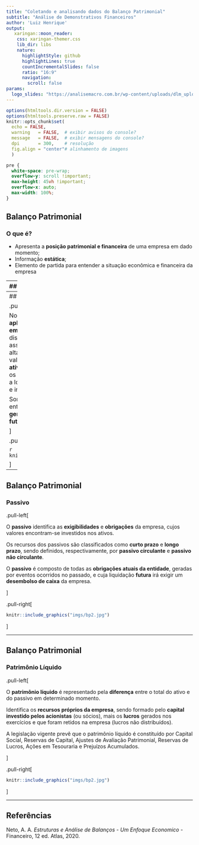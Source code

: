 ```yaml
---
title: "Coletando e analisando dados do Balanço Patrimonial"
subtitle: "Análise de Demonstrativos Financeiros"
author: 'Luiz Henrique'
output:
   xaringan::moon_reader:
    css: xaringan-themer.css
    lib_dir: libs
    nature:
      highlightStyle: github
      highlightLines: true
      countIncrementalSlides: false
      ratio: "16:9"
      navigation: 
        scroll: false
params:
  logo_slides: "https://analisemacro.com.br/wp-content/uploads/dlm_uploads/2021/10/logo_am.PNG"
---
```


```r
options(htmltools.dir.version = FALSE)
options(htmltools.preserve.raw = FALSE)
knitr::opts_chunk$set(
  echo = FALSE,
  warning   = FALSE,  # exibir avisos do console?
  message   = FALSE,  # exibir mensagens do console?
  dpi       = 300,    # resolução
  fig.align = "center"# alinhamento de imagens
  )
```


```css
pre {
  white-space: pre-wrap;
  overflow-y: scroll !important;
  max-height: 45vh !important;
  overflow-x: auto;
  max-width: 100%;
}
```


## Balanço Patrimonial
### O que é?


  - Apresenta a **posição patrimonial e financeira** de uma empresa em dado momento;
  - Informação **estática**;
  - Elemento de partida para entender a situação econômica e financeira da empresa

---
## Balanço Patrimonial
### O que é?

Tem três componentes:

.pull-left[
- **Ativo:** recurso controlado devido a eventos passado e que se espera futuros benefícios econômicos;
- **Passivo:** obrigação presente da entidade de transferir um recurso econômico como resultado de eventos passados;
- **Patrimônio Líquido:** diferença entre ativo e passivo, resultando no valor contábil pertencente aos sócios.
 
 ]

.pull-right[

```r
knitr::include_graphics("imgs/bp1.jpg")
```

]

---
## Balanço Patrimonial
### Ativo

.pull-left[

No **ativo** relacionam-se todas as **aplicações de recursos efetuadas pela empresa**. Esses recursos poderão estar distribuídos em:
  - **ativos circulantes**, assim denominados por apresentarem alta rotação, como: valores em caixa,
valores a receber a curto prazo etc.; e
  - **ativos não circulantes**, os quais possuem os seguintes grupos de contas: realizável a longo prazo, investimentos, imobilizado e intangível.

Somente compõem o Ativo de uma entidade os itens que prometem a **geração de benefícios econômicos futuros**. 

]

.pull-right[

```r
knitr::include_graphics("imgs/bp2.jpg")
```

]

---
## Balanço Patrimonial
### Passivo

.pull-left[

O **passivo** identifica as **exigibilidades** e **obrigações** da empresa, cujos valores encontram-se investidos nos ativos.

Os recursos dos passivos são classificados como **curto prazo** e **longo prazo**, sendo definidos,
respectivamente, por **passivo circulante** e **passivo não circulante**.

O **passivo** é composto de todas as **obrigações atuais da entidade**, geradas por eventos ocorridos no passado, e cuja liquidação **futura** irá exigir um **desembolso de caixa** da empresa.

]

.pull-right[

```r
knitr::include_graphics("imgs/bp2.jpg")
```
]
  
---

## Balanço Patrimonial
### Patrimônio Líquido

.pull-left[

O **patrimônio líquido** é representado pela **diferença** entre o total do ativo e do passivo em determinado momento.

Identifica os **recursos próprios da empresa**, sendo formado pelo **capital investido pelos acionistas**
(ou sócios), mais os **lucros** gerados nos exercícios e que foram retidos na empresa (lucros não distribuídos). 

A legislação vigente prevê que o patrimônio líquido é constituído por Capital Social, Reservas de Capital,
Ajustes de Avaliação Patrimonial, Reservas de Lucros, Ações em Tesouraria e Prejuízos Acumulados.

]

.pull-right[

```r
knitr::include_graphics("imgs/bp2.jpg")
```

]

---

## Referências

Neto, A. A. *Estruturas e Análise de Balanços - Um Enfoque Economico* - Financeiro, 12 ed. Atlas, 2020.
